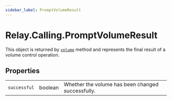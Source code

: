 ```yaml
---
sidebar_label: PromptVolumeResult
---
```


# Relay.Calling.PromptVolumeResult

This object is returned by [`volume`](php/reference/relay_calling/prompt_action.mdx#volume) method and represents the final result of a volume control operation.


## Properties

|    |   |   |
| -: | - | - |
| `successful` | <span class="method-prop-type">boolean</span> | Whether the volume has been changed successfully. |
